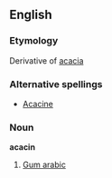 ==English==

===Etymology===
Derivative of [[acacia]]

===Alternative spellings===
*[[Acacine]]

===Noun===
'''acacin'''
# [[Gum arabic]]